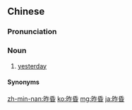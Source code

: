 ==Chinese==
{{zh-forms}}

===Pronunciation===
{{zh-pron
|mn=xm,tp,kh,tn,tc,hc,lk,km,mg:cha-hng/yl:cha-huiⁿ/zz:chaⁿ-huiⁿ/twv:chah-hng/twv:cha̍h-hng/sx,tc:cha̋ng
|mn_note=cha̋ng - contraction
|cat=n
}}

===Noun===
{{zh-noun}}

# {{lb|zh|Min Nan}} [[yesterday]]

====Synonyms====
{{zh-dial|昨天}}

{{zh-cat|Time}}

[[zh-min-nan:昨昏]]
[[ko:昨昏]]
[[mg:昨昏]]
[[ja:昨昏]]